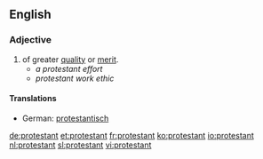 {{see|Protestant}}
==English==

===Adjective===
{{en-adj}}

# of greater [[quality]] or [[merit]].
#*''a protestant effort''
#*''protestant work ethic''

====Translations====
{{top}}
{{mid}}
* German: [[protestantisch]]
{{bottom}}

[[de:protestant]]
[[et:protestant]]
[[fr:protestant]]
[[ko:protestant]]
[[io:protestant]]
[[nl:protestant]]
[[sl:protestant]]
[[vi:protestant]]